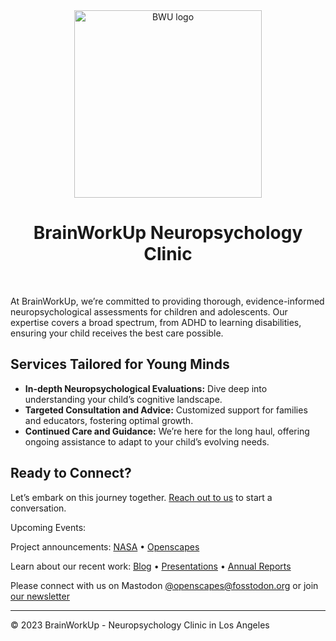<center><a><img src="images/card.png" alt="BWU logo" width="300px"/></a></center>

<center>

<h1>BrainWorkUp Neuropsychology Clinic</h1>

</center>

<br>

At BrainWorkUp, we're committed to providing thorough, evidence-informed neuropsychological assessments for children and adolescents. Our expertise covers a broad spectrum, from ADHD to learning disabilities, ensuring your child receives the best care possible.

## Services Tailored for Young Minds

- **In-depth Neuropsychological Evaluations:** Dive deep into understanding your child's cognitive landscape.
- **Targeted Consultation and Advice:** Customized support for families and educators, fostering optimal growth.
- **Continued Care and Guidance:** We're here for the long haul, offering ongoing assistance to adapt to your child's evolving needs.

## Ready to Connect?

Let's embark on this journey together. [Reach out to us](contact.html) to start a conversation.


Upcoming Events:

Project announcements: [NASA](https://earthdata.nasa.gov/learn/openscapes) • [Openscapes](https://www.openscapes.org/blog/2021/03/10/nasa-announcement/)

Learn about our recent work: [Blog](blog.qmd) • [Presentations](/about.qmd#slides) • [Annual Reports](https://github.com/NASA-Openscapes/how_we_work)

Please connect with us on Mastodon [\@openscapes\@fosstodon.org](https://fosstodon.org/@openscapes) or join [our newsletter](https://docs.google.com/forms/d/e/1FAIpQLSdgVXRp3V-w94GPWkR31RUfyBl37EphdQSlCOcnyeNlf8OLWw/viewform)

---

© 2023 BrainWorkUp - Neuropsychology Clinic in Los Angeles
